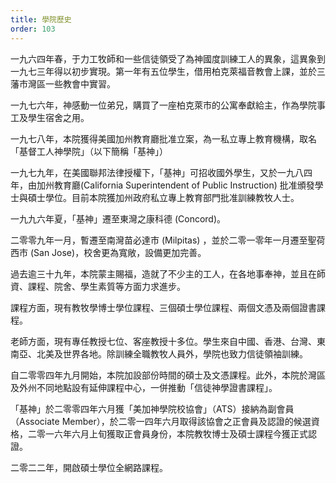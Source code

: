 ```yaml
---
title: 學院歷史
order: 103
---
```



一九六四年春，于力工牧師和一些信徒領受了為神國度訓練工人的異象，這異象到一九七三年得以初步實現。第一年有五位學生，借用柏克萊福音教會上課，並於三藩市灣區一些教會中實習。

一九七六年，神感動一位弟兄，購買了一座柏克萊市的公寓奉獻給主，作為學院事工及學生宿舍之用。

<div class="flex flex-wrap gap-6">
  <Figure
    imageUrl="/images/about/1 于力工牧師--1973-83，89-93院長.png"
    title="于力工牧師 1973-1983，1989-1993院長"
    height="300"
  />
  <Figure
    imageUrl="/images/about/1 柏克萊校舍1973to96.jpg"
    title="柏克萊校舍 1973-1996"
    height="300"
  />
</div>

一九七八年，本院獲得美國加州教育廳批准立案，為一私立專上教育機構，取名「基督工人神學院」（以下簡稱「基神」）

一九七九年，在美國聯邦法律授權下，「基神」可招收國外學生，又於一九八四年，由加州教育廳(California Superintendent of Public Instruction) 批准頒發學士與碩士學位。目前本院獲加州政府私立專上教育部門批准訓練教牧人士。

<div class="flex flex-wrap gap-6">
  <Figure
    imageUrl="/images/about/80年代于力工牧師、屈均遠長老與同工.jpg"
    title="80年代于力工牧師、屈均遠長老與同工"
  />
  <Figure
    imageUrl="/images/about/1 早年柏克萊師生同工合照.jpg"
    title="早年柏克萊師生同工合照"
  />
</div>

<div class="flex flex-wrap gap-6">
  <Figure
    imageUrl="/images/about/2 區穎寧牧師1984-88院長.png"
    title="區穎寧牧師 1984-1988院長"
    height="240"
  />
  <Figure
    imageUrl="/images/about/3 鮑會園牧師--1994-2000院長.png"
    title="鮑會園牧師 1994-2000院長"
    height="240"
  />
  <Figure
    imageUrl="/images/about/4 陳若愚牧師2000-2005院長.png"
    title="陳若愚牧師 2000-2005院長"
    height="240"
  />
</div>

一九九六年夏，「基神」遷至東灣之康科德 (Concord)。

<div class="flex flex-wrap gap-6">
  <Figure
    imageUrl="/images/about/2 康科德校舍1996to2008.jpg"
    title="康科德校舍 1996-2008"
  />
</div>

二零零九年一月，暫遷至南灣苗必達市 (Milpitas) ，並於二零一零年一月遷至聖荷西市 (San Jose)，校舍更為寬敞，設備更加完善。

<div class="flex flex-wrap gap-6">
  <Figure
    imageUrl="/images/about/4 聖荷西校園2010起 (1).JPG"
    title="聖荷西校園2010起"
  />
  <Figure
    imageUrl="/images/about/2013年二月呂紹昌院長就職演講.JPG"
    title="2013年二月呂紹昌院長就職演講"
  />
  <Figure imageUrl="/images/about/区牧师文章图.jpeg" title="区牧师文章图" />
</div>

<div class="flex flex-wrap gap-6">
  <Figure
    imageUrl="/images/about/呂牧師呂師母亞特拉大.JPG"
    title="呂牧師呂師母亞特拉大"
    height="240"
  />
  <Figure imageUrl="/images/about/張子江.jpg" title="張子江牧师" height="240" />
  <Figure
    imageUrl="/images/about/6 陳道明牧師2010-12代院長.jpg"
    title="陳道明牧師 2010-12代院長"
    height="240"
  />
</div>

<div class="flex flex-wrap gap-6">
  <Figure
    imageUrl="/images/about/陈道明院长吕院长John董事合影于40周年庆.JPG"
    title="陈道明院长、吕院长、John董事合影于40周年庆"
  />
  <Figure
    imageUrl="/images/about/校园动态 - 2022 10月感恩餐会1.JPG"
    title="2022 10月感恩餐会 - 1"
  />
  <Figure
    imageUrl="/images/about/校园动态 - 2022 10月感恩餐会2.JPG"
    title="2022 10月感恩餐会 - 2"
  />
  <Figure
    imageUrl="/images/about/校园动态 - 叶牧师荣退合影.jpg"
    title="叶牧师荣退合影"
  />
  <Figure
    imageUrl="/images/about/校园动态 - 院内圣诞 家属.JPG"
    title="院内圣诞 家属"
  />
  <Figure
    imageUrl="/images/about/校园动态 - 院内圣诞 老师们.JPG"
    title="院内圣诞 老师们"
  />
  <Figure imageUrl="/images/about/蔡院长就职.JPG" title="蔡院长就职" />
</div>

過去逾三十九年，本院蒙主賜福，造就了不少主的工人，在各地事奉神，並且在師資、課程、院舍、學生素質等方面力求進步。

課程方面，現有教牧學博士學位課程、三個碩士學位課程、兩個文憑及兩個證書課程。

老師方面，現有專任教授七位、客座教授十多位。學生來自中國、香港、台灣、東南亞、北美及世界各地。除訓練全職教牧人員外，學院也致力信徒領袖訓練。

自二零零四年九月開始，本院加設部份時間的碩士及文憑課程。此外，本院於灣區及外州不同地點設有延伸課程中心，一併推動「信徒神學證書課程」。

「基神」於二零零四年六月獲「美加神學院校協會」（ATS）接納為副會員（Associate Member），於二零一四年六月取得該協會之正會員及認證的候選資格，二零一六年六月上旬獲取正會員身份，本院教牧博士及碩士課程今獲正式認證。

二零二二年，開啟碩士學位全網路課程。
